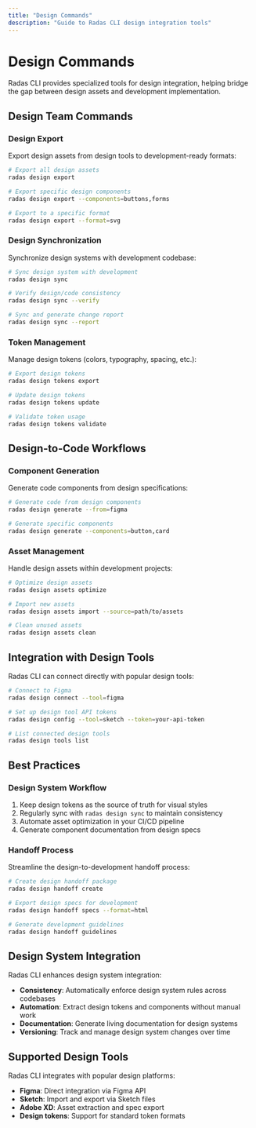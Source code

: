 ```yaml
---
title: "Design Commands"
description: "Guide to Radas CLI design integration tools"
---
```


# Design Commands

Radas CLI provides specialized tools for design integration, helping bridge the gap between design assets and development implementation.

## Design Team Commands

### Design Export

Export design assets from design tools to development-ready formats:

```bash
# Export all design assets
radas design export

# Export specific design components
radas design export --components=buttons,forms

# Export to a specific format
radas design export --format=svg
```

### Design Synchronization

Synchronize design systems with development codebase:

```bash
# Sync design system with development
radas design sync

# Verify design/code consistency
radas design sync --verify

# Sync and generate change report
radas design sync --report
```

### Token Management

Manage design tokens (colors, typography, spacing, etc.):

```bash
# Export design tokens
radas design tokens export

# Update design tokens
radas design tokens update

# Validate token usage
radas design tokens validate
```

## Design-to-Code Workflows

### Component Generation

Generate code components from design specifications:

```bash
# Generate code from design components
radas design generate --from=figma

# Generate specific components
radas design generate --components=button,card
```

### Asset Management

Handle design assets within development projects:

```bash
# Optimize design assets
radas design assets optimize

# Import new assets
radas design assets import --source=path/to/assets

# Clean unused assets
radas design assets clean
```

## Integration with Design Tools

Radas CLI can connect directly with popular design tools:

```bash
# Connect to Figma
radas design connect --tool=figma

# Set up design tool API tokens
radas design config --tool=sketch --token=your-api-token

# List connected design tools
radas design tools list
```

## Best Practices

### Design System Workflow

1. Keep design tokens as the source of truth for visual styles
2. Regularly sync with `radas design sync` to maintain consistency
3. Automate asset optimization in your CI/CD pipeline
4. Generate component documentation from design specs

### Handoff Process

Streamline the design-to-development handoff process:

```bash
# Create design handoff package
radas design handoff create

# Export design specs for development
radas design handoff specs --format=html

# Generate development guidelines
radas design handoff guidelines
```

## Design System Integration

Radas CLI enhances design system integration:

- **Consistency**: Automatically enforce design system rules across codebases
- **Automation**: Extract design tokens and components without manual work
- **Documentation**: Generate living documentation for design systems
- **Versioning**: Track and manage design system changes over time

## Supported Design Tools

Radas CLI integrates with popular design platforms:

- **Figma**: Direct integration via Figma API
- **Sketch**: Import and export via Sketch files
- **Adobe XD**: Asset extraction and spec export
- **Design tokens**: Support for standard token formats
